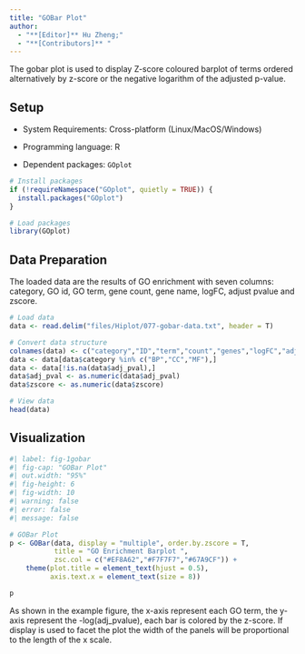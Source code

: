 ```yaml
---
title: "GOBar Plot"
author:
  - "**[Editor]** Hu Zheng;"
  - "**[Contributors]** "
---
```


The gobar plot is used to display Z-score coloured barplot of terms ordered alternatively by z-score or the negative logarithm of the adjusted p-value.

## Setup

-   System Requirements: Cross-platform (Linux/MacOS/Windows)

-   Programming language: R

-   Dependent packages: `GOplot`

```r
# Install packages
if (!requireNamespace("GOplot", quietly = TRUE)) {
  install.packages("GOplot")
}

# Load packages
library(GOplot)
```

## Data Preparation

The loaded data are the results of GO enrichment with seven columns: category, GO id, GO term, gene count, gene name, logFC, adjust pvalue and zscore.

```r
# Load data
data <- read.delim("files/Hiplot/077-gobar-data.txt", header = T)

# Convert data structure
colnames(data) <- c("category","ID","term","count","genes","logFC","adj_pval","zscore")
data <- data[data$category %in% c("BP","CC","MF"),]
data <- data[!is.na(data$adj_pval),]
data$adj_pval <- as.numeric(data$adj_pval)
data$zscore <- as.numeric(data$zscore)

# View data
head(data)
```

## Visualization

```r
#| label: fig-1gobar
#| fig-cap: "GOBar Plot"
#| out.width: "95%"
#| fig-height: 6
#| fig-width: 10
#| warning: false
#| error: false
#| message: false

# GOBar Plot
p <- GOBar(data, display = "multiple", order.by.zscore = T,
           title = "GO Enrichment Barplot ", 
           zsc.col = c("#EF8A62","#F7F7F7","#67A9CF")) + 
    theme(plot.title = element_text(hjust = 0.5),
          axis.text.x = element_text(size = 8))

p
```

As shown in the example figure, the x-axis represent each GO term, the y-axis represent the -log(adj_pvalue), each bar is colored by the z-score. If display is used to facet the plot the width of the panels will be proportional to the length of the x scale.


